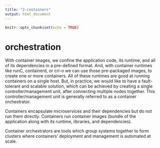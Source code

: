 ```yaml
---
title: "2-containers"
output: html_document
---
```


```r
knitr::opts_chunk$set(echo = TRUE)
```


# orchestration

With container images, we confine the application code, its runtime, and all of its dependencies in a pre-defined format. And, with container runtimes like runC, containerd, or cri-o we can use those pre-packaged images, to create one or more containers. All of these runtimes are good at running containers on a single host. But, in practice, we would like to have a fault-tolerant and scalable solution, which can be achieved by creating a single controller/management unit, after connecting multiple nodes together. This controller/management unit is generally referred to as a container orchestrator. 

Containers encapsulate microservices and their dependencies but do not run them directly. Containers run container images (bundle of the application along with its runtime, libraries, and dependencies). 

Container orchestrators are tools which group systems together to form clusters where containers' deployment and management is automated at scale.

